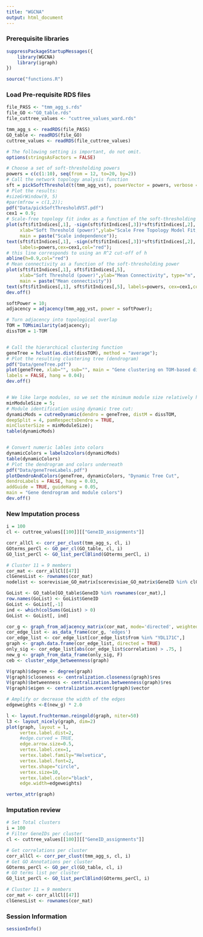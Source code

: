 ```yaml
---
title: "WGCNA"
output: html_document
---
```


### Prerequisite libraries
```r
suppressPackageStartupMessages({
    library(WGCNA)
    library(igraph)
})

source("functions.R")

```

### Load Pre-requisite RDS files 
```r
file_PASS <- "tmm_agg_s.rds"
file_GO <-"GO_table.rds"
file_cuttree_values <- "cuttree_values_ward.rds"

tmm_agg_s <- readRDS(file_PASS)
GO_table <- readRDS(file_GO)
cuttree_values <- readRDS(file_cuttree_values)
```

```r
# The following setting is important, do not omit.
options(stringsAsFactors = FALSE)

# Choose a set of soft-thresholding powers
powers = c(c(1:10), seq(from = 12, to=20, by=2))
# Call the network topology analysis function
sft = pickSoftThreshold(t(tmm_agg_vst), powerVector = powers, verbose = 5)
# Plot the results:
#sizeGrWindow(9, 5)
#par(mfrow = c(1,2));
pdf("Data/pickSoftThresholdVST.pdf")
cex1 = 0.9;
# Scale-free topology fit index as a function of the soft-thresholding power
plot(sft$fitIndices[,1], -sign(sft$fitIndices[,3])*sft$fitIndices[,2],
     xlab="Soft Threshold (power)",ylab="Scale Free Topology Model Fit,signed R^2",type="n",
     main = paste("Scale independence"));
text(sft$fitIndices[,1], -sign(sft$fitIndices[,3])*sft$fitIndices[,2],
     labels=powers,cex=cex1,col="red");
# this line corresponds to using an R^2 cut-off of h
abline(h=0.9,col="red")
# Mean connectivity as a function of the soft-thresholding power
plot(sft$fitIndices[,1], sft$fitIndices[,5],
     xlab="Soft Threshold (power)",ylab="Mean Connectivity", type="n",
     main = paste("Mean connectivity"))
text(sft$fitIndices[,1], sft$fitIndices[,5], labels=powers, cex=cex1,col="red")
dev.off()

softPower = 10;
adjacency = adjacency(tmm_agg_vst, power = softPower);

# Turn adjacency into topological overlap
TOM = TOMsimilarity(adjacency);
dissTOM = 1-TOM


# Call the hierarchical clustering function
geneTree = hclust(as.dist(dissTOM), method = "average");
# Plot the resulting clustering tree (dendrogram)
pdf("Data/geneTree.pdf")
plot(geneTree, xlab="", sub="", main = "Gene clustering on TOM-based dissimilarity",
labels = FALSE, hang = 0.04);
dev.off()


# We like large modules, so we set the minimum module size relatively high:
minModuleSize = 5;
# Module identification using dynamic tree cut:
dynamicMods = cutreeDynamic(dendro = geneTree, distM = dissTOM,
deepSplit = 4, pamRespectsDendro = TRUE,
minClusterSize = minModuleSize);
table(dynamicMods)


# Convert numeric lables into colors
dynamicColors = labels2colors(dynamicMods)
table(dynamicColors)
# Plot the dendrogram and colors underneath
pdf("Data/geneTreeLabels.pdf")
plotDendroAndColors(geneTree, dynamicColors, "Dynamic Tree Cut",
dendroLabels = FALSE, hang = 0.03,
addGuide = TRUE, guideHang = 0.05,
main = "Gene dendrogram and module colors")
dev.off()

```

### New Imputation process

```r

i = 100
cl <- cuttree_values[[100]][["GeneID_assignments"]]

corr_allCl <- corr_per_clust(tmm_agg_s, cl, i)
GOterms_perCl <- GO_per_cl(GO_table, cl, i)
GO_list_perCl <- GO_list_perClBlind(GOterms_perCl, i)

# Cluster 11 = 9 members
cor_mat <- corr_allCl[[47]]
clGenesList <- rownames(cor_mat)
nodelist <- scerevisiae_GO_matrix[scerevisiae_GO_matrix$GeneID %in% clGenesList,]

GoList <- GO_table[GO_table$GeneID %in% rownames(cor_mat),]
row.names(GoList) <- GoList$GeneID
GoList <- GoList[,-1]
ind <- which(colSums(GoList) > 0)
GoList <- GoList[, ind]

cor_g <- graph_from_adjacency_matrix(cor_mat, mode='directed', weighted = 'correlation', diag = FALSE)
cor_edge_list <- as_data_frame(cor_g, 'edges')
cor_edge_list <- cor_edge_list[cor_edge_list$from %in% "YDL171C",]
graph <- graph.data.frame(cor_edge_list, directed = TRUE)
only_sig <- cor_edge_list[abs(cor_edge_list$correlation) > .75, ]
new_g <- graph_from_data_frame(only_sig, F)
ceb <- cluster_edge_betweenness(graph)

V(graph)$degree <- degree(graph)
V(graph)$closeness <- centralization.closeness(graph)$res
V(graph)$betweenness <- centralization.betweenness(graph)$res
V(graph)$eigen <- centralization.evcent(graph)$vector

# Amplify or decrease the width of the edges
edgeweights <-E(new_g) * 2.0

l <- layout.fruchterman.reingold(graph, niter=50)
l3 <- layout_nicely(graph, dim=2)
plot(graph, layout = l,
     vertex.label.dist=2,
     #edge.curved = TRUE,
     edge.arrow.size=0.5, 
     vertex.label.cex=1, 
     vertex.label.family="Helvetica",
     vertex.label.font=2,
     vertex.shape="circle", 
     vertex.size=10, 
     vertex.label.color="black", 
     edge.width=edgeweights)

vertex_attr(graph)


```

### Imputation review

```r
# Set Total clusters
i = 100
# Filter GeneIDs per cluster
cl <- cuttree_values[[100]][["GeneID_assignments"]]

# Get correlations per cluster
corr_allCl <- corr_per_clust(tmm_agg_s, cl, i)
# Get GO Annotations per cluster
GOterms_perCl <- GO_per_cl(GO_table, cl, i)
# GO terms list per cluster
GO_list_perCl <- GO_list_perClBlind(GOterms_perCl, i)

# Cluster 11 = 9 members
cor_mat <- corr_allCl[[47]]
clGenesList <- rownames(cor_mat)

```


### Session Information 

```r
sessionInfo()
```
